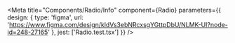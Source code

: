 
<Meta
  title="Components/Radio/Info"
  component={Radio}
  parameters={{
    design: {
      type: 'figma',
      url: 'https://www.figma.com/design/kldVs3ebNRcxsgYGttpDbU/NLMK-UI?node-id=248-27165'
    },
    jest: ['Radio.test.tsx']
  }}
/>

<Story of={DecoratorDefault} />

<Unstyled>
  <Stories />
</Unstyled>
